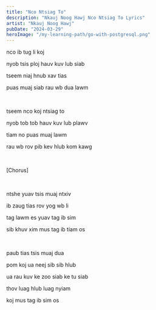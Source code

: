 ```yaml
---
title: "Nco Ntsiag To"
description: "Nkauj Noog Hawj Nco Ntsiag To Lyrics"
artist: "Nkauj Noog Hawj"
pubDate: "2024-03-29"
heroImage: "/my-learning-path/go-with-postgresql.png"
---
```


nco ib tug li koj

nyob tsis ploj hauv kuv lub siab

tseem niaj hnub xav tias

puas muaj siab rau wb dua lawm

<br />

tseem nco koj ntsiag to

nyob tob tob hauv kuv lub plawv

tiam no puas muaj lawm

rau wb rov pib kev hlub kom kawg

<br />

[Chorus]

<br />

ntshe yuav tsis muaj ntxiv

ib zaug tias rov yog wb li

tag lawm es yuav tag ib sim

sib khuv xim mus tag ib tiam os

<br />

paub tias tsis muaj dua

pom koj ua neej sib sib hlub

ua rau kuv ke zoo siab ke tu siab

thov luag hlub luag nyiam

koj mus tag ib sim os

